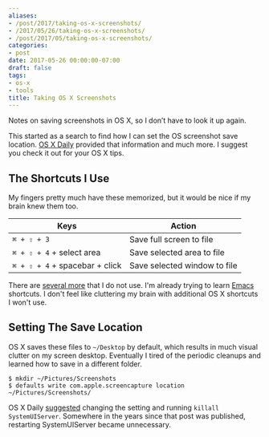 ```yaml
---
aliases:
- /post/2017/taking-os-x-screenshots/
- /2017/05/26/taking-os-x-screenshots/
- /post/2017/05/taking-os-x-screenshots/
categories:
- post
date: 2017-05-26 00:00:00-07:00
draft: false
tags:
- os-x
- tools
title: Taking OS X Screenshots
---
```


Notes on saving screenshots in OS X, so I don’t have to look it up again.

This started as a search to find how I can set the OS screenshot save location.
[OS X Daily](http://osxdaily.com/) provided that information and much more.
I suggest you check it out for your OS X tips.

## The Shortcuts I Use

My fingers pretty much have these memorized, but it would be nice if my brain knew them too.

| Keys                           | Action
| ------------------------------ | ------
| `⌘ + ⇧ + 3`                    | Save full screen to file
| `⌘ + ⇧ + 4` + select area      | Save selected area to file
| `⌘ + ⇧ + 4` + spacebar + click | Save selected window to file

[several more]: http://osxdaily.com/2010/06/09/screen-capture-in-mac-os-x/
[Emacs]: /tags/emacs/

There are [several more][] that I do not use.
I'm already trying to learn [Emacs][] shortcuts.
I don't feel like cluttering my brain with additional OS X shortcuts I won't use.

## Setting The Save Location

OS X saves these files to `~/Desktop` by default, which results in much visual clutter on my screen desktop.
Eventually I tired of the periodic cleanups and learned how to save in a different folder.

    $ mkdir ~/Pictures/Screenshots
    $ defaults write com.apple.screencapture location ~/Pictures/Screenshots/

[suggested]: http://osxdaily.com/2011/01/26/change-the-screenshot-save-file-location-in-mac-os-x/

OS X Daily [suggested][] changing the setting and running `killall SystemUIServer`.
Somewhere in the years since that post was published, restarting SystemUIServer became unnecessary.